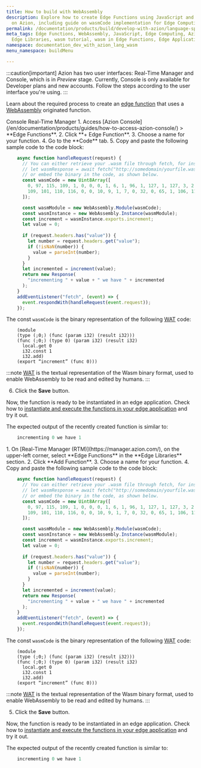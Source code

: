 ```yaml
---
title: How to build with WebAssembly
description: Explore how to create Edge Functions using JavaScript and WebAssembly
  on Azion, including guide on wasmCode implementation for Edge Computing.
permalink: /documentation/products/build/develop-with-azion/language-specific/wasm/
meta_tags: Edge Functions, WebAssembly, JavaScript, Edge Computing, Azion, wasmCode,
  Edge Libraries, wasm tutorial, wasm in Edge Functions, Edge Application
namespace: documentation_dev_with_azion_lang_wasm
menu_namespace: buildMenu

---
```



:::caution[important]
Azion has two user interfaces: Real-Time Manager and Console, which is in *Preview* stage. Currently, Console is only available for Developer plans and new accounts. Follow the steps according to the user interface you're using.
:::

Learn about the required process to create an [edge function](/en/documentation/products/build/develop-with-azion/language-specific/javascript/) that uses a [WebAssembly](https://webassembly.org/getting-started/developers-guide/) originated function.

<Tabs client:visible>
    <Fragment slot="tab.console">Console</Fragment>
    <Fragment slot="tab.rtm">Real-Time Manager</Fragment>

<Fragment slot="panel.console">
1. Access [Azion Console](/en/documentation/products/guides/how-to-access-azion-console/) > **Edge Functions**.
2. Click **+ Edge Function**.
3. Choose a name for your function.
4. Go to the **Code** tab.
5. Copy and paste the following sample code to the code block:

```js
    async function handleRequest(request) {
      // You can either retrieve your .wasm file through fetch, for instance :
      // let wasmResponse = await fetch("http://somedomain/yourfile.wasm")
      // or embed the binary in the code, as shown below.
      const wasmCode = new Uint8Array([
        0, 97, 115, 109, 1, 0, 0, 0, 1, 6, 1, 96, 1, 127, 1, 127, 3, 2, 1, 0, 7, 13, 1, 9, 105, 110, 99, 114, 101,
        109, 101, 110, 116, 0, 0, 10, 9, 1, 7, 0, 32, 0, 65, 1, 106, 11,
      ]);

      const wasmModule = new WebAssembly.Module(wasmCode);
      const wasmInstance = new WebAssembly.Instance(wasmModule);
      const increment = wasmInstance.exports.increment;
      let value = 0;
  
      if (request.headers.has("value")) {
        let number = request.headers.get("value");
        if (!isNaN(number)) {
          value = parseInt(number);
        }
      }
      let incremented = increment(value);
      return new Response(
        "incrementing " + value + " we have " + incremented
      );
    }
    addEventListener("fetch", (event) => {
      event.respondWith(handleRequest(event.request));
    });
```

The const `wasmCode` is the binary representation of the following [WAT](https://developer.mozilla.org/en-US/docs/WebAssembly/Understanding_the_text_format) code:

```
    (module
    (type (;0;) (func (param i32) (result i32)))
    (func (;0;) (type 0) (param i32) (result i32)
      local.get 0
      i32.const 1
      i32.add)
    (export “increment” (func 0)))
```

:::note
[WAT](https://developer.mozilla.org/en-US/docs/WebAssembly/Understanding_the_text_format) is the textual representation of the Wasm binary format, used to enable WebAssembly to be read and edited by humans.
:::

6. Click the **Save** button.

Now, the function is ready to be instantiated in an edge application. Check how to [instantiate and execute the functions in your edge application](/en/documentation/products/build/edge-application/edge-functions-instances/) and try it out.

The expected output of the recently created function is similar to:

```js
    incrementing 0 we have 1
```
</Fragment>

<Fragment slot="panel.rtm">
1. On [Real-Time Manager (RTM)](https://manager.azion.com/), on the upper-left corner, select **Edge Functions** in the **Edge Libraries** section.
2. Click **Add Function**.
3. Choose a name for your function.
4. Copy and paste the following sample code to the code block:

```js
    async function handleRequest(request) {
      // You can either retrieve your .wasm file through fetch, for instance :
      // let wasmResponse = await fetch("http://somedomain/yourfile.wasm")
      // or embed the binary in the code, as shown below.
      const wasmCode = new Uint8Array([
        0, 97, 115, 109, 1, 0, 0, 0, 1, 6, 1, 96, 1, 127, 1, 127, 3, 2, 1, 0, 7, 13, 1, 9, 105, 110, 99, 114, 101,
        109, 101, 110, 116, 0, 0, 10, 9, 1, 7, 0, 32, 0, 65, 1, 106, 11,
      ]);

      const wasmModule = new WebAssembly.Module(wasmCode);
      const wasmInstance = new WebAssembly.Instance(wasmModule);
      const increment = wasmInstance.exports.increment;
      let value = 0;
  
      if (request.headers.has("value")) {
        let number = request.headers.get("value");
        if (!isNaN(number)) {
          value = parseInt(number);
        }
      }
      let incremented = increment(value);
      return new Response(
        "incrementing " + value + " we have " + incremented
      );
    }
    addEventListener("fetch", (event) => {
      event.respondWith(handleRequest(event.request));
    });
```

The const `wasmCode` is the binary representation of the following [WAT](https://developer.mozilla.org/en-US/docs/WebAssembly/Understanding_the_text_format) code:

```
    (module
    (type (;0;) (func (param i32) (result i32)))
    (func (;0;) (type 0) (param i32) (result i32)
      local.get 0
      i32.const 1
      i32.add)
    (export “increment” (func 0)))
```

:::note
[WAT](https://developer.mozilla.org/en-US/docs/WebAssembly/Understanding_the_text_format) is the textual representation of the Wasm binary format, used to enable WebAssembly to be read and edited by humans.
:::

5. Click the **Save** button.

Now, the function is ready to be instantiated in an edge application. Check how to [instantiate and execute the functions in your edge application](/en/documentation/products/build/edge-application/edge-functions-instances/) and try it out.

The expected output of the recently created function is similar to:

```js
    incrementing 0 we have 1
```
</Fragment>

</Tabs>


